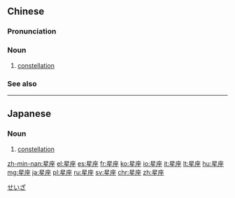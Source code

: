 ==Chinese==
{{zh-forms}}

===Pronunciation===
{{zh-pron
|m=xīngzuò
|c=sing1 zo6
|h=pfs=sên-chho
|mn=qz:seng-chǒ/tw,xm,zz:seng-chō/twvk:chheⁿ-chō/twvt:chhiⁿ-chō
|w=1xin zu
|cat=n
}}

===Noun===
{{zh-noun}}

# {{lb|zh|astronomy}} [[constellation]]

===See also===
{{pedialite|lang=zh}}

----

==Japanese==
{{ja-kanjitab|せい|ざ|yomi=on}}
{{wikipedia|lang=ja}}

===Noun===
{{ja-noun|せいざ}}

# {{lb|ja|astronomy}} [[constellation]]

[[Category:ja:Astronomy|せいざ]]

[[zh-min-nan:星座]]
[[el:星座]]
[[es:星座]]
[[fr:星座]]
[[ko:星座]]
[[io:星座]]
[[it:星座]]
[[lt:星座]]
[[hu:星座]]
[[mg:星座]]
[[ja:星座]]
[[pl:星座]]
[[ru:星座]]
[[sv:星座]]
[[chr:星座]]
[[zh:星座]]